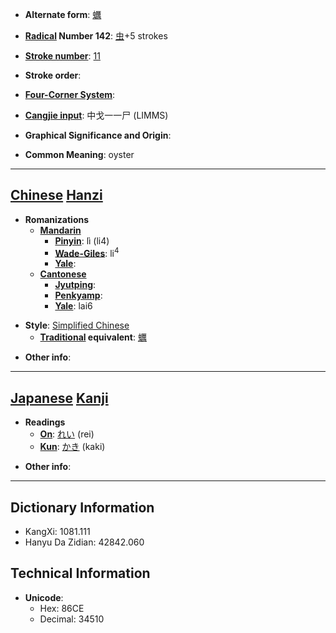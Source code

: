 * '''Alternate form''': [[蠣]]

* '''[[Wiktionary:Chinese radical index| Radical]] Number 142''': [[Wiktionary:Chinese radical index 虫|虫]]+5 strokes

* '''[[Wiktionary:Chinese total strokes index|Stroke number]]''': [[Wiktionary:Chinese total strokes index 11|11]]

* '''Stroke order''': 

* '''[[Wiktionary:Chinese four corner index|Four-Corner System]]''': 

* '''[[Wiktionary:Chinese Cangjie index|Cangjie input]]''': 中戈一一尸 (LIMMS)

* '''Graphical Significance and Origin''': 

* '''Common Meaning''': oyster

----

== [[Chinese]] [[Hanzi]] ==

* '''Romanizations'''
** '''[[Mandarin]]'''
*** '''[[Pinyin]]''': lì (li4)
*** '''[[Wade-Giles]]''': li<sup>4</sup>
*** '''[[Yale]]''': 
** '''[[Cantonese]]'''
*** '''[[Jyutping]]''':
*** '''[[Penkyamp]]''': 
*** '''[[Yale]]''': lai6

* '''Style''': [[Simplified Chinese]] 
** '''[[Traditional Chinese|Traditional]] equivalent''': [[蠣]]

* '''Other info''': 

----

== [[Japanese]] [[Kanji]] ==

* '''Readings'''
** '''[[On]]''': [[れい]] (rei)
** '''[[Kun]]''': [[かき]] (kaki)

* '''Other info''':  

----

== Dictionary Information ==

* KangXi: 1081.111
* Hanyu Da Zidian: 42842.060

== Technical Information ==

* '''Unicode''':
** Hex: 86CE
** Decimal: 34510